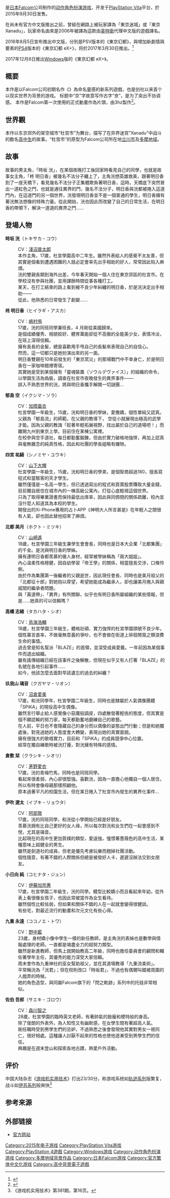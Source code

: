 {{noteTA
|G1=Games
|G2=ED
}}
{{Infobox VG
| title = 東京幻都
| image = Tokyo Xanadu PSV.jpg
| caption = PSV中文版封面
| japanese = 東亰ザナドゥ
| english = Tokyo Xanadu
| genre = [[动作角色扮演游戏|动作角色扮演]]（ARPG）
| platforms ={{ubl|'''東京幻都'''|[[PlayStation_Vita|PlayStation Vita]]|'''東京幻都eX+'''|[[PlayStation_4|PlayStation 4]]|[[Microsoft_Windows|Microsoft Windows]]}}
| developer = [[日本Falcom|日本Falcom]]
| publisher = {{vgrelease|JP|日本Falcom}}
| modes = [[单人游戏|單人]]
| released = '''PlayStation Vita'''{{vgrelease|JP|2015年9月30日|TWHK|2017年3月30日}}'''PlayStation 4'''{{vgrelease|JP|2016年9月8日|TWHK|2017年3月30日}}'''Microsoft Windows'''{{vgrelease|WW|2017年12月8日}}
}}

{{Vgname|東京幻都|ja=東亰ザナドゥ|en=Tokyo Xanadu|aka=东京Xanadu|cn=东京迷城|tw=東京幻都}}是[[日本Falcom|日本Falcom]]公司制作的[[动作角色扮演游戏|动作角色扮演游戏]]，开发于[[PlayStation_Vita|PlayStation Vita]]平台，於2015年9月30日发售。

在尚未有官方中文版推出之前，曾經在網路上被玩家譯為「東京迷城」或「東京Xanadu」，玩家命名由來是2006年被譯為{{Vgname|迷城國度|en=Xanadu Next|}}這款由[[英特衛|英特衛]]代理中文版的遊戲譯名。

2016年8月5日宣布推出中文版，分別是PSV版本的《東京幻都》，與增加新劇情與要素的[[PS4|PS4]]版本的《東京幻都 eX+》，将於2017年3月30日推出。<ref>{{cite web |title=PS Vita / PS4《東京幻都》確定將在 2016 年冬季推出繁體中文版 |url=http://gnn.gamer.com.tw/3/135593.html |accessdate=2016-08-05 |archive-date=2016-08-06 |archive-url=https://web.archive.org/web/20160806175127/http://gnn.gamer.com.tw/3/135593.html |dead-url=no }}</ref>

2017年12月8日推出[[Windows|Windows]]版的《東京幻都 eX+》。

== 概要 ==
本作是以Falcom公司初期名作《{{link-ja|Xanadu|ザナドゥ (ゲーム)}}》為命名靈感的新系列遊戲，也是创社以来首个以现实世界为背景的游戏。
标题中“京”字故意写作古字“亰”，是为了突出不协调感。
本作是Falcom第一次使用的正式動畫作為片頭，由3hz製作<ref>{{cite web |url=http://dengekionline.com/elem/000/001/050/1050463/ |script-title=ja:【電撃PS】『東亰ザナドゥ』OPアニメは“STUDIO 3Hz”が担当！ 5人目の適格者“北都美月”の情報も公開に 電撃オンライン |date=2015年5月13日 |accessdate=2018年10月28日 |archive-date=2018年10月28日 |archive-url=https://web.archive.org/web/20181028151648/http://dengekionline.com/elem/000/001/050/1050463/ |dead-url=no }}</ref>。

== 世界觀 ==

本作以东京郊外的架空城市“杜宫市”为舞台，描写了在异界迷宫“Xanadu”中战斗的数名[[高中生|高中生]]的故事。“杜宫市”的原型为Falcom公司所在地[[立川市|立川市]]及[[多摩地域|多摩地域]]。

== 故事 ==

故事的男主角，「時坂 洸」，在某個夜晚打工後回家時看見自己的同學，也就是故事女主角，「柊 明日香」被幾名不法分子纏上了，主角洸想英雄救美，跟著明日香到了一座天橋下，看見幾名不法分子正集體欺負著明日香，這時，天橋底下突然冒出一道紅色之門，也就是通往異界的門，幾名不法分子，明日香與洸都被捲入這道門內，在這道門的另一個世界，洸發現明日香並不是一個普通的學生，明日香擁有著洸無法想像的特殊力量。從此開始，洸也因此而改變了自己的日常生活，在明日香的帶領下，解決一道道的異界之門……

== 登場人物 ==
'''時坂 洸'''（トキサカ・コウ）
:CV：[[淺沼晉太郎|淺沼晉太郎]]
:
:本作主角，17歲，杜宮學園高中二年生。雖然外表給人的感覺不太友善，但其實是個看到遭遇困難的人就必定會率先出手相助的好人，常常因此陷入麻煩。
:洸的雙親長期到海外出差，今年春天開始一個人住在東京郊區的杜宮市。在學校沒有參與社團，並用課餘時間從事各種打工。
:某天，在打工結束的路上看到被不良少年糾纏的明日香，於是洸決定出手相助───
:從此，他熟悉的日常發生了劇變......
:
'''柊 明日香'''（ヒイラギ・アスカ）
:CV：[[嶋村侑|嶋村侑]]
:
:17歲，洸的同班同學兼班長，4 月剛從美國歸來。
:是個成績優秀、相貌姣好、體育萬能卻從不高傲的全能美少女，表情冷淡，在班上深得信賴。
:擁有長長的金髮，總是喜歡用手甩自己的長髮來表現自己的自信心。
:然而，這一切都只是她扮演出來的另一面。
:明日香雙親在10年前發生的「東京冥災」的那場戰鬥中不幸身亡，於是明日香在一家咖啡館裡寄宿。
:其實她是受到某個擁有「靈魂裝置（ソウルデヴァイス）」的組織的命令，以學園生活為偽裝，調查在杜宮市夜晚發生的異界事件───
:誤入不熟悉世界的洸，將與明日香攜手解開一切謎團...

'''郁島 空'''（イクシマ・ソラ）
:CV：[[加隈亜衣|加隈亜衣]]
:杜宮學園一年級生，15歲，洸和明日香的學妹，愛撒嬌，個性單純又認真。
:父親為「郁島流」的師範，在父親的教導下， 空從小就展現出極高的武學才能。因為父親的教誨「趁著年輕拓展視野，找出屬於自己的道場吧！」而離開九州到東京上學。目前住在某棟公寓裡。
:在校參與空手道社，每日都勤奮鍛鍊，但由於實力破格地強悍，再加上認真與毫無雜念的純真性格，因此和社團的學長姐略有嫌隙。

'''四宮 祐騎'''（シノミヤ・ユウキ）
:CV：[[山下大輝|山下大輝]]
:杜宮學園一年級生，15歲，洸和明日香的學弟，是個智商超過180，擅長寫程式和當駭客的天才學生。
:雖然僅僅是一名高一學生，但已透過寫出的程式和買賣股票賺取大量金錢，目前獨自居住在城市內的一棟高級公寓內，打從心底輕視這個世界。
:只為了取得畢業證書而保持最低出席率，因此與同儕間的關係疏離，校內並沒什麼人知道其為本校的學生。
:開發出的Xi-Phone專用的占卜APP《神明大人所言甚是》在年輕人之間很有人氣，卻也因此替他招來了麻煩。
:
'''北都 美月'''（ホクト・ミツキ）
:CV：[[山崎遙|山崎遙]]
:18歲，杜宮學園三年級生兼學生會會長，同時也是日本大企業「北都集團」的千金。是洸與明日香的學姊。
:擁有連明日香都羨慕的傲人身材，經常被學妹稱為「兩大姐姐」。
:內心溫柔性格穩健，因自幼學習「帝王學」的關係，相當擅長交涉，口條伶俐。
:由於作為集團第一後繼者的父親逝世，因此現任會長、同時也是美月祖父的「北都征十郎」對她抱以厚望，希望她能成為繼承人，卻也讓美月捲入與親戚間的繼承者問題。
:與「黃道帶」、「異界」有所關聯，似乎也有明日香所屬組織的某些情報，但是......她真的可以信賴嗎？
:
'''高幡 志緒'''（タカハタ・シオ）
:CV：[[鳥海浩輔|鳥海浩輔]]
:18歲，杜宮學園三年級生，體格壯碩、實力強悍的杜宮學園頭號不良少年。個性寡言直率，不做毫無意義的爭吵，也不會做在街道上徘徊閒晃之類浪費生命的事情。
:過去曾是知名幫派「BLAZE」的首領，並深受成員愛戴。一年前因為某個事件而退出組織。
:雖有謠傳組織已經在該事件之後解散，但現在似乎又有人打著「BLAZE」的名號在各地引起事件......
:如今，他該怎麼去面對早該遺忘的過去的糾纏？
:
'''玖我山 璃音'''（クガヤマ・リオン）
:CV：[[沼倉愛美|沼倉愛美]]
:17歲，和洸同學年，杜宮學園二年級生，同時也是隸屬於人氣偶像團體‭「‬SPiKA」的現役高中生偶像。
:雖然言行舉止給人感覺像小惡魔般調皮，四處散發著輕佻的態度，但其實是個不願認輸的努力家，每天都勤奮地磨練自己的歌藝。
:在人前，平日也不會隱藏自己的身分而以偶像的姿態出門行動‭；‬但是和她獨處後，對見過她的人態度會大轉變，表現出她的真實面貌‭。
:擁有很強大的歌唱實力，目前和‭「‬SPiKA‭」‬的成員競爭中心位置‭。
:經常在獨自練歌時被洸打擾，對洸擁有特殊的感情。
:
'''倉敷 栞'''（クラシキ・シオリ）
:CV：[[茅野愛衣|茅野愛衣]]
:17歲，洸的青梅竹馬，同時也是同班同學。
:看起來很柔弱，內心卻很堅強。喜歡洸，因為一直擔心他獨自一個人居住，所以有時會像母親那樣照顧他‭。
:原本過著平凡的校園生活，但在某日捲入了杜宮市內發生的異界化事件...
:
'''伊吹 遼太'''（イブキ・リョウタ）
:CV：[[阿部敦|阿部敦]]
:17歲，洸的同班同學，和洸從小學開始已經是好朋友。
:羡慕洸拥有比自己更好的女人缘，所以每次對洸和女生們在一起會感到不悅，尤其是璃音。
:比起現在的高中生更加質樸的類型，愛逞強，憧憬著薔薇色的高中生活，某種意味上超健全的男生‭。
:雖然是劍道社的成員，但老是優先考慮玩樂而翹掉社團活動‭。
:個性隨意，有著不錯的人際關係但總是被發好人卡，遲遲沒辦法交到女朋友‭。
:
'''小日向 純'''（コヒナタ・ジュン）
:CV：[[伊藤加奈惠|伊藤加奈惠]]
:17歲，杜宮學園二年級生，洸的同學。體型比較嬌小而且看起來年幼，從外表上看很像女孩子，也因此常被當作為女生看待‭。
:雖然個性比較怯弱，但如果和關係不錯的人在一起就會變得很健談‭。
:有些宅，對最近流行的動畫和次元文化有些心得‭。
:
'''九重 永遠'''（ココノエ・トワ）
:CV：[[野中藍|野中藍]]
:23歲，身材嬌小像中學生一樣的新任教師，是主角洸的表姊也是數學與情報處理的老師。一直都是竭盡全力的超努力類型。
:雖然是新進教師，但馬上就開始教高二年級，同時也擔任委員會的顧問和輔佐著學年主任，其優秀的能力深受大家信賴。
:周末會作為九重神社的巫女幫助祖父，並在其道場教導「九重流柔術」。
:平常稱洸為「洸君」；但在校則改口「時坂君」，不過也有偶爾叫錯被周圍的人戲弄的時候。
:她的角色造型，與同屬Falcom旗下的「閃之軌跡」系列中的托娃非常相似。
:

'''佐伯 吾郎'''（サエキ・ゴロウ）
:CV：[[森川智之|森川智之]]
:28歲，杜宮學園的臨時英文老師，有著帥氣的臉龐和模特般的身高。
:除了俊朗的外表外，為人知性又有幽默感，在女學生間有著超高人氣。
:剛任職時受到男學生們的忌妒，不過熟悉之後會發現他其實對男女一視同仁，很好相處。這種讓人討厭不起來的性格也使他逐漸受到男學生們的信任。
:興趣是在週末登山和探索各地古蹟，熱愛戶外活動。

== 评价 ==

中国大陆杂志《[[游戏机实用技术|游戏机实用技术]]》打出23/30分，称游戏系统如[[轨迹系列|轨迹系列]]版繁复，战斗如[[伊苏系列|伊苏系列]]般爽快<ref>《游戏机实用技术》第381期，第16页。</ref>

== 参考来源 ==
{{reflist}}

== 外部链接 ==
* {{ja}}[http://www.falcom.co.jp/tokyo_xanadu/ 官方网站]{{Wayback|url=http://www.falcom.co.jp/tokyo_xanadu/ |date=20150512065455 }}

{{Dragon Slayer系列}}
{{Falcom}}

{{DEFAULTSORT:Toukyou Xanadu}}
[[Category:2015年电子游戏|Category:2015年电子游戏]]
[[Category:PlayStation_Vita游戏|Category:PlayStation Vita游戏]]
[[Category:PlayStation_4遊戲|Category:PlayStation 4遊戲]]
[[Category:Windows游戏|Category:Windows游戏]]
[[Category:动作角色扮演游戏|Category:动作角色扮演游戏]]
[[Category:多摩地域背景作品|Category:多摩地域背景作品]]
[[Category:日本Falcom游戏|Category:日本Falcom游戏]]
[[Category:官方繁体中文化游戏|Category:官方繁体中文化游戏]]
[[Category:高中背景電子遊戲|Category:高中背景電子遊戲]]